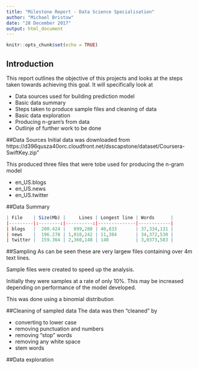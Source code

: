 ```yaml
---
title: "Milestone Report - Data Science Specialisation"
author: "Michael Bristow"
date: "28 December 2017"
output: html_document
---
```


```r
knitr::opts_chunk$set(echo = TRUE)
```

## Introduction
This report outlines the objective of this projects and looks at the steps taken towards achieving this goal.
It will specifically look at

- Data sources used for building prediction model
- Basic data summary
- Steps taken to produce sample files and cleaning of data
- Basic data exploration
- Producing n-gram's from data
- Outlinje of further work to be done

##Data Sources
Initial data was downloaded from
https://d396qusza40orc.cloudfront.net/dsscapstone/dataset/Coursera-SwiftKey.zip"

This produced three files that were tobe used for producing the n-gram model

- en_US.blogs
- en_US.news
- en_US.twitter

##Data Summary
```r
| File    | Size(Mb) |     Lines | Longest line | Words      |
|---------|:--------:|----------:|--------------|------------|
| blogs   |  200.424 |   899,288 | 40,833       | 37,334,131 |
| news    |  196.278 | 1,010,242 | 11,384       | 34,372,530 |
| twitter |  159.364 | 2,360,148 | 140          | 3,0373,583 |
```
##Sampling
As can be seen these are very largew files containing over 4m text lines.

Sample files were created to speed up the analysis.

Initially they were samples at a rate of only 10%. This may be increased depending on performance of the model developed.

This was done using a binomial distribution 

##Cleaning of sampled data
The data was then "cleaned" by

- converting to lower case
- removing punctuation and numbers
- removing "stop" words
- removing any white space
- stem words

##Data exploration